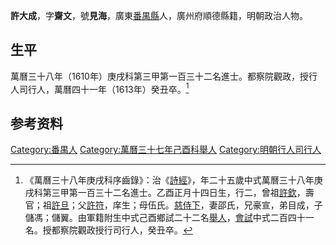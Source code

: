 {{明清人物信息框
| 姓名 = 許大成
| 原名 =
| 圖片名稱= 
| 圖片大小 =
| 圖片說明 = 
| 最高職務 = 行人司行人
| 國家 = 大明 
| 爵位 =
| 籍貫 = [[番禺縣|番禺縣]]
| 族裔 = 
| 旗籍 = 
| 字號 = 
| 諡號 =
| 出生日期 = 萬曆十三年（1585年）正月十四日
| 出生地點 =
| 逝世日期 = 萬曆四十一年（1613年）
| 逝世地點 =
| 墓葬 =
| 配偶 = 邵氏
| 親屬 = 曾祖[[許欽|許欽]]，祖[[許旦|許旦]]，父[[許符|許符]]，母伍氏
| 出身 =
* 萬曆三十七年己酉科舉人
* 萬曆三十八年庚戌科進士
| 經歷 =
| 著作 =  
}}
'''許大成'''{{BD|1585年||1613年||X}}，字'''齋文'''，號'''見海'''，廣東[[番禺縣|番禺縣]]人，廣州府順德縣籍，明朝政治人物。

== 生平 ==
萬曆三十八年（1610年）庚戌科第三甲第一百三十二名進士。都察院觀政，授行人司行人，萬曆四十一年（1613年）癸丑卒。<ref>《萬曆三十八年庚戌科序齒錄》：治《[[詩經|詩經]]》，年二十五歲中式萬曆三十八年庚戌科第三甲第一百三十二名進士。乙酉正月十四日生，行二，曾祖[[許欽|許欽]]，壽官；祖[[許旦|許旦]]；父[[許符|許符]]，庠生；母伍氏。[[慈侍下|慈侍下]]，妻邵氏，兄豪宣，弟目成，子儲馮；儲翼。由軍籍附生中式己酉鄉試二十二名[[舉人|舉人]]，[[會試|會試]]中式二百四十一名。授都察院觀政授行司行人，癸丑卒。</ref>

== 参考资料 ==
{{reflist}}

{{萬曆三十八年庚戌科殿试金榜}}

{{Authority control}}

{{DEFAULTSORT:Xu許}}
[[Category:番禺人|Category:番禺人]]
[[Category:萬曆三十七年己酉科舉人|Category:萬曆三十七年己酉科舉人]]
[[Category:明朝行人司行人|Category:明朝行人司行人]]


{{明朝人物小作品}}